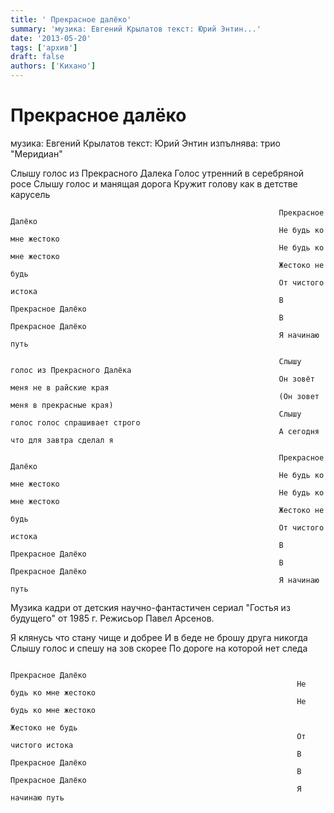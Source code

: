 ```yaml
---
title: ' Прекрасное далёко'
summary: 'музика: Евгений Крылатов текст: Юрий Энтин...'
date: '2013-05-20'
tags: ['архив']
draft: false
authors: ['Кихано']
---
```


# Прекрасное далёко

музика: Евгений Крылатов
текст: Юрий Энтин
изпълнява: трио "Меридиан"

Слышу голос из Прекрасного Далека
Голос утренний в серебряной росе
Слышу голос и манящая дорога
Кружит голову как в детстве карусель

                                                                Прекрасное Далёко
                                                                Не будь ко мне жестоко
                                                                Не будь ко мне жестоко
                                                                Жестоко не будь
                                                                От чистого истока
                                                                В Прекрасное Далёко
                                                                В Прекрасное Далёко
                                                                Я начинаю путь

                                                                Слышу голос из Прекрасного Далёка
                                                                Он зовёт меня не в райские края
                                                                (Он зовет меня в прекрасные края)
                                                                Слышу голос голос спрашивает строго
                                                                А сегодня что для завтра сделал я

                                                                Прекрасное Далёко
                                                                Не будь ко мне жестоко
                                                                Не будь ко мне жестоко
                                                                Жестоко не будь
                                                                От чистого истока
                                                                В Прекрасное Далёко
                                                                В Прекрасное Далёко
                                                                Я начинаю путь

Музика кадри от детския научно-фантастичен сериал "Гостья из будущего" от 1985 г.
Режисьор Павел Арсенов.

Я клянусь что стану чище и добрее
И в беде не брошу друга никогда
Слышу голос и спешу на зов скорее
По дороге на которой нет следа

                                                                    Прекрасное Далёко
                                                                    Не будь ко мне жестоко
                                                                    Не будь ко мне жестоко
                                                                    Жестоко не будь
                                                                    От чистого истока
                                                                    В Прекрасное Далёко
                                                                    В Прекрасное Далёко
                                                                    Я начинаю путь
